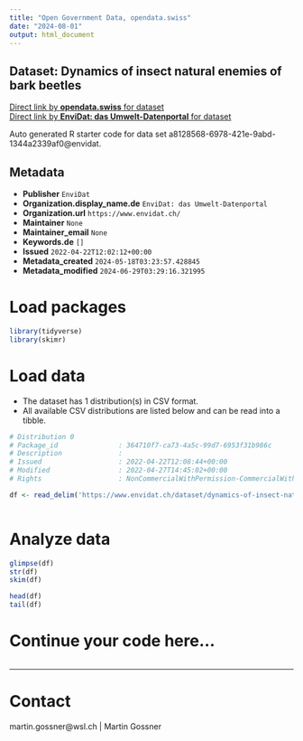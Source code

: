 ```yaml
---
title: "Open Government Data, opendata.swiss"
date: "2024-08-01"
output: html_document
---
```


## Dataset: Dynamics of insect natural enemies of bark beetles



[Direct link by **opendata.swiss** for dataset](https://opendata.swiss/de/dataset/dynamics-of-insect-natural-enemies-of-bark-beetles)<br>
[Direct link by **EnviDat: das Umwelt-Datenportal** for dataset](https://www.envidat.ch/#/metadata/dynamics-of-insect-natural-enemies-of-bark-beetles)

Auto generated R starter code for data set a8128568-6978-421e-9abd-1344a2339af0@envidat.

## Metadata

- **Publisher** `EnviDat`
- **Organization.display_name.de** `EnviDat: das Umwelt-Datenportal`
- **Organization.url** `https://www.envidat.ch/`
- **Maintainer** `None`
- **Maintainer_email** `None`
- **Keywords.de** `[]`
- **Issued** `2022-04-22T12:02:12+00:00`
- **Metadata_created** `2024-05-18T03:23:57.428845`
- **Metadata_modified** `2024-06-29T03:29:16.321995`


# Load packages

```r

library(tidyverse)
library(skimr)

```

# Load data

-   The dataset has 1 distribution(s) in CSV format.
-   All available CSV distributions are listed below and can be read into a tibble.

```r

# Distribution 0
# Package_id               : 364710f7-ca73-4a5c-99d7-6953f31b986c
# Description              : 
# Issued                   : 2022-04-22T12:08:44+00:00
# Modified                 : 2022-04-27T14:45:02+00:00
# Rights                   : NonCommercialWithPermission-CommercialWithPermission-ReferenceRequired

df <- read_delim('https://www.envidat.ch/dataset/dynamics-of-insect-natural-enemies-of-bark-beetles/resource/fb75f405-9823-4dd6-aa73-f79733d0574f')



```

# Analyze data

```r

glimpse(df)
str(df)
skim(df)

head(df)
tail(df)

```

# Continue your code here...

```r

```

------------------------------------------------------------------------

# Contact

martin.gossner@wsl.ch | Martin Gossner
